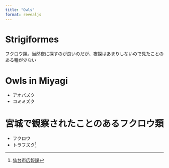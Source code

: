 ---
title: "Owls"
format: revealjs
---

# Strigiformes
フクロウ類。当然夜に探すのが良いのだが、夜探はあまりしないので見たことのある種が少ない

# Owls in Miyagi
-   アオバズク
-   コミミズク

# 宮城で観察されたことのあるフクロウ類
-   フクロウ
-   トラフズク^[[仙台市広報課](https://www.facebook.com/sendaipr/posts/%E8%BE%B2%E6%A5%AD%E5%9C%92%E8%8A%B8%E3%82%BB%E3%83%B3%E3%82%BF%E3%83%BC%E3%81%AB%E9%87%8E%E7%94%9F%E3%81%AE%E3%83%95%E3%82%AF%E3%83%AD%E3%82%A6%E7%8F%BE%E3%82%8B-%E8%8B%A5%E6%9E%97%E5%8C%BA%E8%8D%92%E4%BA%95%E3%81%AB%E3%81%82%E3%82%8B%E8%BE%B2%E6%A5%AD%E5%9C%92%E8%8A%B8%E3%82%BB%E3%83%B3%E3%82%BF%E3%83%BC%E3%81%AB%E7%8F%8D%E3%81%97%E3%81%84%E3%81%8A%E5%AE%A2%E3%81%95%E3%81%BE%E3%81%8C%E8%A8%AA%E3%82%8C%E3%81%A6%E3%81%84%E3%81%BE%E3%81%99%E8%8C%82%E3%81%BF%E3%81%AB%E3%81%9F%E3%81%9F%E3%81%9A%E3%82%80%E8%80%B3%E3%81%AE%E3%82%88%E3%81%86%E3%81%AA%E7%BE%BD%E3%82%92%E6%8C%81%E3%81%A4%E9%B3%A5%E3%81%9D%E3%81%AE%E6%AD%A3%E4%BD%93%E3%81%AF%E3%83%95%E3%82%AF%E3%83%AD%E3%82%A6%E3%81%AE%E4%BB%B2%E9%96%93%E3%83%88/722842901223110/?locale=ja_JP)]
